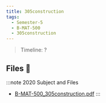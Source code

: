 ```yaml
---
title: 305construction
tags:
  - Semester-5
  - B-MAT-500
  - 305construction
---
```

> Timeline: ?


## Files 📂

:::note 2020 Subject and Files
- [B-MAT-500_305construction.pdf](https://github.com/Studio-17/Epitech-Subjects/raw/main/Semester-5/B-MAT-500/305construction/B-MAT-500_305construction.pdf)
:::

